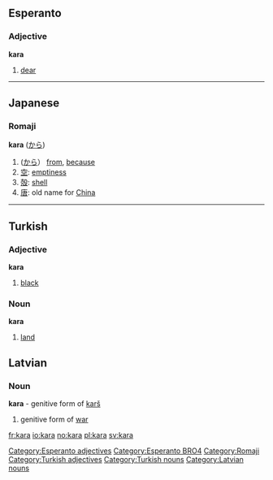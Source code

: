 ==Esperanto==
===Adjective===
'''kara'''
# [[dear]]

[[Category:Esperanto adjectives]]
[[Category:Esperanto BRO4]]


----

==Japanese==
===Romaji===
'''kara''' ([[から]])
# ([[から]]） [[from]], [[because]]
#[[空]]: [[emptiness]]
#[[殻]]: [[shell]]
#[[唐]]: old name for [[China]]
[[Category:Romaji]]


----

==Turkish==
===Adjective===
'''kara'''
#[[black]]

===Noun===
'''kara'''
#[[land]]

[[Category:Turkish adjectives]]
[[Category:Turkish nouns]]

==Latvian==
===Noun===
'''kara''' - genitive form of [[karš]]
#genitive form of [[war]]
{{lv-noun-d1|kar|š}}
[[Category:Latvian nouns]]


[[fr:kara]]
[[io:kara]]
[[no:kara]]
[[pl:kara]]
[[sv:kara]]